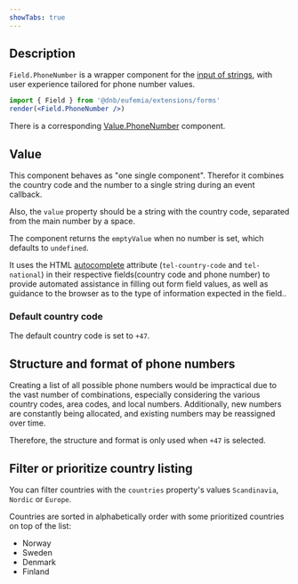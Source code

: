 ```yaml
---
showTabs: true
---
```


## Description

`Field.PhoneNumber` is a wrapper component for the [input of strings](/uilib/extensions/forms/base-fields/String), with user experience tailored for phone number values.

```jsx
import { Field } from '@dnb/eufemia/extensions/forms'
render(<Field.PhoneNumber />)
```

There is a corresponding [Value.PhoneNumber](/uilib/extensions/forms/extended-features/Value/PhoneNumber) component.

## Value

This component behaves as "one single component". Therefor it combines the country code and the number to a single string during an event callback.

Also, the `value` property should be a string with the country code, separated from the main number by a space.

The component returns the `emptyValue` when no number is set, which defaults to `undefined`.

It uses the HTML [autocomplete](https://developer.mozilla.org/en-US/docs/Web/HTML/Attributes/autocomplete) attribute (`tel-country-code` and `tel-national`) in their respective fields(country code and phone number) to provide automated assistance in filling out form field values, as well as guidance to the browser as to the type of information expected in the field..

### Default country code

The default country code is set to `+47`.

## Structure and format of phone numbers

Creating a list of all possible phone numbers would be impractical due to the vast number of combinations, especially considering the various country codes, area codes, and local numbers. Additionally, new numbers are constantly being allocated, and existing numbers may be reassigned over time.

Therefore, the structure and format is only used when `+47` is selected.

## Filter or prioritize country listing

You can filter countries with the `countries` property's values `Scandinavia`, `Nordic` or `Europe`.

Countries are sorted in alphabetically order with some prioritized countries on top of the list:

- Norway
- Sweden
- Denmark
- Finland
